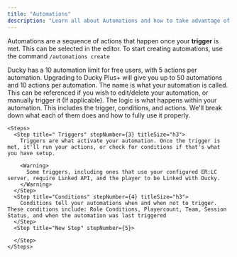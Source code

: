 ```yaml
---
title: "Automations"
description: "Learn all about Automations and how to take advantage of them using Ducky."
---
```


Automations are a sequence of actions that happen once your **trigger** is met. This can be selected in the editor. To start creating automations, use the command `/automations create`

<Danger>
  Ducky has a 10 automation limit for free users, with 5 actions per automation. Upgrading to Ducky Plus+ will give you up to 50 automations and 10 actions per automation.
</Danger>

<Steps>
  <Step title="Adding a Name" titleSize="h2">
    The name is what your automation is called. This can be referenced if you wish to edit/delete your automation, or manually trigger it (If applicable).
  </Step>
  <Step title="Logic" titleSize="h2">
    The logic is what happens within your automation. This includes the trigger, conditions, and actions. We'll break down what each of them does and how to fully use it properly.

    <Steps>
      <Step title=" Triggers" stepNumber={3} titleSize="h3">
        Triggers are what activate your automation. Once the trigger is met, it'll run your actions, or check for conditions if that's what you have setup. 

        <Warning>
          Some triggers, including ones that use your configured ER:LC server, require Linked API, and the player to be Linked with Ducky.
        </Warning>
      </Step>
      <Step title="Conditions" stepNumber={4} titleSize="h3">
        Conditions tell your automations when and when not to trigger. These conditions include: Role Conditions, Playercount, Team, Session Status, and when the automation was last triggered
      </Step>
      <Step title="New Step" stepNumber={5}>
        
      </Step>
    </Steps>
  </Step>
</Steps>